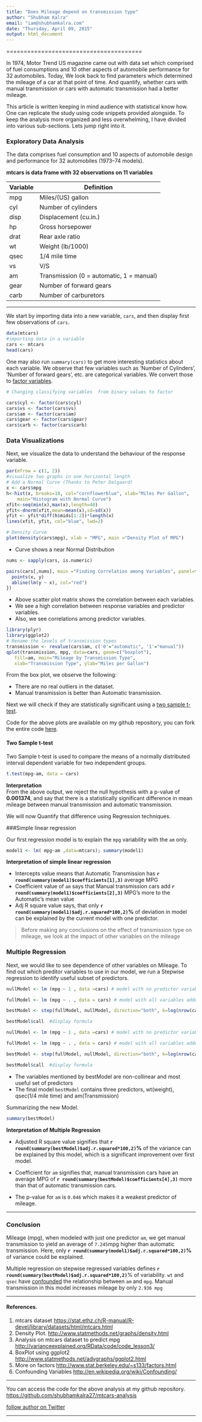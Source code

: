 ```yaml
---
title: "Does Mileage depend on transmission type"
author: "Shubham Kalra"
email: "iam@shubhamkalra.com"
date: "Thursday, April 09, 2015"
output: html_document
---
```

=======================================

In 1974, Motor Trend US magazine came out with data set which comprised of fuel consumptions and 10 other aspects of automobile performance for 32 automobiles. Today, We look back to find parameters which determined the mileage of a car at that point of time. And quantify, whether cars with manual transmission or cars with automatic transmission had a better mileage. 
 
This article is written keeping in mind audience with statistical know how. One can replicate the study using code snippets provided alongside. To keep the analysis more organized and less overwhelming, I have divided into various sub-sections. Lets jump right into it.


### Exploratory Data Analysis


The data comprises fuel consumption and 10 aspects of automobile design and performance for 32 automobiles (1973–74 models).

**mtcars is data frame with 32 observations on 11 variables**

Variable | Definition
------ | ----------------
mpg  |  Miles/(US) gallon  
cyl  |  Number of cylinders  
disp	|	Displacement (cu.in.)  
hp	|	Gross horsepower  
drat	|	Rear axle ratio  
wt	|	Weight (lb/1000)  
qsec	|	1/4 mile time  
vs	|	V/S  
am	|	Transmission (0 = automatic, 1 = manual)  
gear	|	Number of forward gears  
carb	|	Number of carburetors	


-------------------------------------------------------------------

We start by importing data into a new variable, `cars`, and then display first few observations of `cars`. 

```r
data(mtcars)
#importing data in a variable
cars <- mtcars
head(cars)
```

One may also run `summary(cars)` to get more interesting statistics about each variable. We observe that few variables such as 'Number of Cylinders', 'Number of forward gears', etc. are categorical variables. We convert those to [factor variables](http://www.stat.berkeley.edu/~s133/factors.html).


```r
# Changing classifying variables  from binary values to factor

cars$cyl <- factor(cars$cyl)
cars$vs <- factor(cars$vs)
cars$am <- factor(cars$am)
cars$gear <- factor(cars$gear)
cars$carb <- factor(cars$carb)
```



### Data Visualizations

Next, we visualize the data to understand the behaviour of the response variable. 


```r
par(mfrow = c(1, 2)) 
#visualize two graphs in one horizontal length
# Add a Normal Curve (Thanks to Peter Dalgaard)
x <- cars$mpg 
h<-hist(x, breaks=10, col="cornflowerblue", xlab="Miles Per Gallon", 
    main="Histogram with Normal Curve") 
xfit<-seq(min(x),max(x),length=40) 
yfit<-dnorm(xfit,mean=mean(x),sd=sd(x)) 
yfit <- yfit*diff(h$mids[1:2])*length(x) 
lines(xfit, yfit, col="blue", lwd=2)

# Density Curve
plot(density(cars$mpg), xlab = "MPG", main ="Density Plot of MPG")
```

* Curve shows a near Normal Distribution


```r
nums <- sapply(cars, is.numeric)

pairs(cars[,nums], main ="Finding Correlation among Variables", panel=function(x,y) {
  points(x, y)
  abline(lm(y ~ x), col="red")
})

```

* Above scatter plot matrix shows the correlation between each variables.
* We see a high correlation between response variables and predictor variables. 
* Also, we see  correlations among predictor variables. 


```r
library(plyr)
library(ggplot2)
# Rename the levels of transmission types
transmission <- revalue(cars$am, c('0'="automatic", '1'="manual"))
qplot(transmission, mpg, data=cars, geom=c("boxplot"), 
   fill=am, main="Mileage by Transmission Type",
   xlab="Transmission Type", ylab="Miles per Gallon")

```

From the box plot, we observe the following:

* There are no real outliers in the dataset. 
* Manual transmission is better than Automatic transmission.

Next we will check if they are statistically significant using a [two sample t-test](http://www.itl.nist.gov/div898/handbook/eda/section3/eda353.htm). 
  
  
Code for the above plots are available on my github repository, you can fork the entire code [here](https://github.com/shubhamkalra27/mtcars-analysis/blob/master/mtcars.R). 
   
  
  
#### Two Sample t-test

Two Sample t-test is used to compare the means of a normally distributed interval dependent variable for two independent groups.

``` r
t.test(mpg~am, data = cars)
```

**Interpretation**   
From the above output, we reject the null hypothesis with a p-value of **0.001374**,  and say that there is a statistically significant difference in mean mileage between manual transmission and automatic transmission.

We will now Quantify that difference using Regression techniques.


###Simple linear regression

Our first regression model is to explain the `mpg` variability with the `am` only.  


``` r
model1 <- lm( mpg~am ,data=mtcars); summary(model1)
```


**Interpretation of simple linear regression**  

* Intercepts value means that Automatic Transmission has **`r round(summary(model1)$coefficients[1],3)`** average MPG  
* Coefficient value of `am` says that Manual transmission cars add **`r round(summary(model1)$coefficients[2],3)`** MPG's more to the Automatic's mean value  
* Adj R square value says, that only **`r round(summary(model1)$adj.r.squared*100,2)`%** of deviation in model can be explained by the current model with one predictor.
  


> Before making any conclusions on the effect of transmission type on mileage, we look at the impact of other variables on the mileage



  
### Multiple Regression

Next, we would like to see dependence of other variables on Mileage. To find out which preditor variables to use in our model, we run a Stepwise regression to identify useful subset of predictors. 

```r
nullModel <- lm (mpg ~ 1 , data =cars) # model with no predictor variables.

fullModel <- lm (mpg ~ . , data = cars) # model with all variables added as predictor variables. 

bestModel <- step(fullModel, nullModel, direction="both", k=log(nrow(cars))) #both direction BIC step model

bestModel$call  #display formula
```

```r
nullModel <- lm (mpg ~ 1 , data =cars) # model with no predictor variables.

fullModel <- lm (mpg ~ . , data = cars) # model with all variables added as predictor variables. 

bestModel <- step(fullModel, nullModel, direction="both", k=log(nrow(cars))) #both direction BIC step model

bestModel$call  #display formula
```


* The variables mentioned by bestModel are non-collinear and most useful set of predictors
* The final model `bestModel` contains three predictors, wt(weight), qsec(1/4 mile time) and am(Transmission)  
 

Summarizing the new Model.

```r
summary(bestModel)
```
  
  
  
**Interpretation of Multiple Regression**  

  
* Adjusted R square value signifies that **`r round(summary(bestModel)$adj.r.squared*100,2)`%** of the variance can be explained by this model, which is a significant improvement over first model.  
  
* Coefficient for `am` signifies that, manual transmission cars have an average MPG of **`r round(summary(bestModel)$coefficients[4],3)`**  more than that of automatic transmission cars. 

* The p-value for `am` is `0.046` which makes it a weakest predictor of mileage.

-------------------------------------------------------------------

 
### Conclusion

Mileage (mpg), when modeled with just one predictor `am`, we get manual transmission to yield an average of `7.245`mpg higher than automatic transmission. Here, only **`r round(summary(model1)$adj.r.squared*100,2)`%** of variance could be explained.


Multiple regression on stepwise regressed variables defines **`r round(summary(bestModel)$adj.r.squared*100,2)`**% of variability. `wt` and `qsec` have [confounded](http://en.wikipedia.org/wiki/Confounding) the relationship between `am` and `mpg`. Manual transmission in this model increases mileage by only `2.936 mpg`  


-----------------------------------------  
  
#### References. 

1. mtcars dataset <https://stat.ethz.ch/R-manual/R-devel/library/datasets/html/mtcars.html>
2. Density Plot. <http://www.statmethods.net/graphs/density.html>   
3. Analysis on mtcars dataset to predict mpg <http://varianceexplained.org/RData/code/code_lesson3/>
4. BoxPlot using ggplot2 <http://www.statmethods.net/advgraphs/ggplot2.html>
5. More on factors <http://www.stat.berkeley.edu/~s133/factors.html>  
6. Confounding Variables <http://en.wikipedia.org/wiki/Confounding/>


-------------------------------


You can access the code for the above analysis at my github repository. <https://github.com/shubhamkalra27/mtcars-analysis>

[follow author on Twitter](https://twitter.com/shubhamkalra27)
  

-------------------------------




